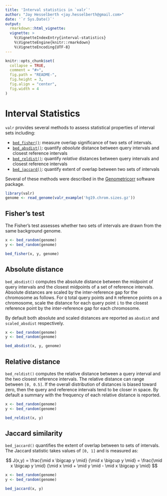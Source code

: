 ```yaml
---
title: 'Interval statistics in `valr`'
author: "Jay Hesselberth <jay.hesselberth@gmail.com>"
date: '`r Sys.Date()`'
output:
  rmarkdown::html_vignette:
  vignette: >
    %\VignetteIndexEntry{interval-statistics}
    %\VignetteEngine{knitr::rmarkdown}
    %\VignetteEncoding{UTF-8}
---
```


```r
knitr::opts_chunk$set(
  collapse = TRUE,
  comment = "#>",
  fig.path = "README-",
  fig.height = 3,
  fig.align = "center",
  fig.width = 4
)
```

# Interval Statistics

`valr` provides several methods to assess statistical properties of interval sets including:
  
- [`bed_fisher()`](#bed_fisher): measure overlap significance of two sets of intervals.
- [`bed_absdist()`](#bed_absdist): quantify *absolute* distance between query intervals and closest reference intervals
- [`bed_reldist()`](#bed_reldist): quantify *relative* distances between query intervals and closest reference intervals
- [`bed_jaccard()`](#bed_jaccard): quantify extent of overlap between two sets of intervals

Several of these methods were described in the [Genometricorr][1] software package.

```r
library(valr)
genome <- read_genome(valr_example('hg19.chrom.sizes.gz'))
```

## Fisher's test {#bed_fisher}

The Fisher's test assesses whether two sets of intervals are drawn from the same background genome.

```r
x <- bed_random(genome)
y <- bed_random(genome)

bed_fisher(x, y, genome)
```

## Absolute distance {#bed_absdist}

`bed_absdist()` computes the absolute distance between the midpoint of query intervals and the closest midpoints of a set of reference intervals. Absolute distances are scaled by the inter-reference gap for the chromosome as follows. For `Q` total query points and `R` reference points on a chromosome, scale the distance for each query point `i` to the closest reference point by the inter-reference gap for each chromosome. 

By default both absolute and scaled distances are reported as `absdist` and `scaled_absdist` respectively. 

```r
x <- bed_random(genome)
y <- bed_random(genome)

bed_absdist(x, y, genome)
```

## Relative distance {#bed_reldist}

`bed_reldist()` computes the relative distance between a query interval and the two closest reference intervals. The relative distance can range between `[0, 0.5]`. If the overall distribution of distances is biased toward zero, then the query and reference intervals tend to be closer in space. By default a summary with the frequency of each relative distance is reported.  

```r
x <- bed_random(genome)
y <- bed_random(genome)

bed_reldist(x, y)
```

## Jaccard similarity {#bed_jaccard}

`bed_jaccard()` quantifies the extent of overlap between to sets of intervals. The Jaccard statistic takes values of `[0, 1]` and is measured as:

$$
J(x,y) = \frac{\mid x \bigcap y \mid}
{\mid x \bigcup y \mid} 
= 
\frac{\mid x \bigcap y \mid}
{\mid x \mid + \mid y \mid - \mid x \bigcap y \mid}
$$


```r
x <- bed_random(genome)
y <- bed_random(genome)

bed_jaccard(x, y)
```

[1]: http://journals.plos.org/ploscompbiol/article?id=10.1371/journal.pcbi.1002529
